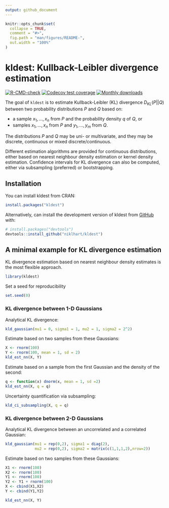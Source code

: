 ```yaml
---
output: github_document
---
```


<!-- README.md is generated from README.Rmd. Please edit that file -->

```r
knitr::opts_chunk$set(
  collapse = TRUE,
  comment = "#>",
  fig.path = "man/figures/README-", 
  out.width = "100%"
)
```

# kldest: Kullback-Leibler divergence estimation

<!-- badges: start -->
[![R-CMD-check](https://github.com/niklhart/kldest/actions/workflows/R-CMD-check.yaml/badge.svg)](https://github.com/niklhart/kldest/actions/workflows/R-CMD-check.yaml)
[![Codecov test coverage](https://codecov.io/gh/niklhart/kldest/branch/master/graph/badge.svg)](https://app.codecov.io/gh/niklhart/kldest?branch=master)
[![Monthly downloads](https://cranlogs.r-pkg.org/badges/kldest)](https://cranlogs.r-pkg.org/badges/kldest)

<!-- badges: end -->

The goal of `kldest` is to estimate Kullback-Leibler (KL) divergence $D_{KL}(P||Q)$
between two probability distributions $P$ and $Q$ based on:

* a sample $x_1,...,x_n$ from $P$ and the probability density $q$ of $Q$, or
* samples $x_1,...,x_n$ from $P$ and $y_1,...,y_m$ from $Q$.

The distributions $P$ and $Q$ may be uni- or multivariate, and they may be 
discrete, continuous or mixed discrete/continuous.

Different estimation algorithms are provided for continuous distributions, 
either based on nearest neighbour density estimation or kernel density 
estimation. Confidence intervals for KL divergence can also be computed, either 
via subsampling (preferred) or bootstrapping. 

## Installation

You can install kldest from CRAN:

```r
install.packages("kldest")
```

Alternatively, can install the development version of kldest 
from [GitHub](https://github.com/) with:

```r
# install.packages("devtools")
devtools::install_github("niklhart/kldest")
```

## A minimal example for KL divergence estimation

KL divergence estimation based on nearest neighbour density estimates is the 
most flexible approach.

```r
library(kldest)
```

Set a seed for reproducibility

```r
set.seed(0)
```

### KL divergence between 1-D Gaussians

Analytical KL divergence:

```r
kld_gaussian(mu1 = 0, sigma1 = 1, mu2 = 1, sigma2 = 2^2)
```

Estimate based on two samples from these Gaussians:

```r
X <- rnorm(100)
Y <- rnorm(100, mean = 1, sd = 2)
kld_est_nn(X, Y)
```

Estimate based on a sample from the first Gaussian and the density of the second:

```r
q <- function(x) dnorm(x, mean = 1, sd =2)
kld_est_nn(X, q = q)
```

Uncertainty quantification via subsampling:

```r
kld_ci_subsampling(X, q = q)
```


### KL divergence between 2-D Gaussians

Analytical KL divergence between an uncorrelated and a correlated Gaussian:

```r
kld_gaussian(mu1 = rep(0,2), sigma1 = diag(2),
             mu2 = rep(0,2), sigma2 = matrix(c(1,1,1,2),nrow=2))
```

Estimate based on two samples from these Gaussians:

```r
X1 <- rnorm(100)
X2 <- rnorm(100)
Y1 <- rnorm(100)
Y2 <- Y1 + rnorm(100)
X <- cbind(X1,X2)
Y <- cbind(Y1,Y2)

kld_est_nn(X, Y)
```

